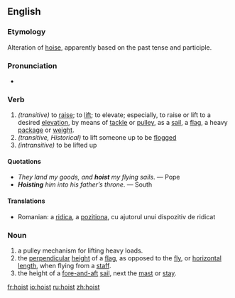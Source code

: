 ==English==
===Etymology===
Alteration of [[hoise]], apparently based on the past tense and participle.

===Pronunciation===
*{{IPA|/hɔɪst/}}

===Verb===
{{en-verb|hoist|hoists|hoisted|hoisting}}
# ''(transitive)'' to [[raise]]; to [[lift]]; to elevate; especially, to raise or lift to a desired [[elevation]], by means of [[tackle]] or [[pulley]], as a [[sail]], a [[flag]], a heavy [[package]] or [[weight]].
# ''(transitive, Historical)'' to lift someone up to be [[flogged]]
# ''(intransitive)'' to be lifted up

====Quotations====
* ''They land my goods, and '''hoist''' my flying sails''. &mdash; Pope
* '''''Hoisting''' him into his father’s throne''. &mdash; South

====Translations====
*Romanian: a [[ridica]], a [[pozitiona]], cu ajutorul unui dispozitiv de ridicat

===Noun===
{{en-noun|hoist|hoists}}
# a pulley mechanism for lifting heavy loads.
# the [[perpendicular]] [[height]] of a [[flag]], as opposed to the [[fly]], or [[horizontal]] [[length]], when flying from a [[staff]].
# the height of a [[fore-and-aft]] [[sail]], next the [[mast]] or [[stay]].


[[fr:hoist]]
[[io:hoist]]
[[ru:hoist]]
[[zh:hoist]]